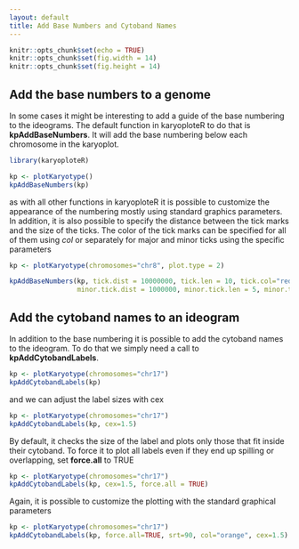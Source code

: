 ```yaml
---
layout: default
title: Add Base Numbers and Cytoband Names
---
```


```r
knitr::opts_chunk$set(echo = TRUE)
knitr::opts_chunk$set(fig.width = 14)
knitr::opts_chunk$set(fig.height = 14)
```

## Add the base numbers to a genome

In some cases it might be interesting to add a guide of the base numbering to 
the ideograms. The default function in karyoploteR to do that is 
**kpAddBaseNumbers**. It will add the base numbering below each chromosome in
the karyoplot.

```r

library(karyoploteR)

kp <- plotKaryotype()
kpAddBaseNumbers(kp)

```

as with all other functions in karyoploteR it is possible to customize the 
appearance of the numbering mostly using standard graphics parameters. In 
addition, it is also possible to specify the distance between the tick marks 
and the size of the ticks. The color of the tick marks can be specified for all
of them using *col* or separately for major and minor ticks using the specific
parameters

```r

kp <- plotKaryotype(chromosomes="chr8", plot.type = 2)

kpAddBaseNumbers(kp, tick.dist = 10000000, tick.len = 10, tick.col="red", cex=1,
                 minor.tick.dist = 1000000, minor.tick.len = 5, minor.tick.col = "gray")


```

## Add the cytoband names to an ideogram

In addition to the base numbering it is possible to add the cytoband names to
the ideogram. To do that we simply need a call to **kpAddCytobandLabels**.

```r

kp <- plotKaryotype(chromosomes="chr17")
kpAddCytobandLabels(kp)

```

and we can adjust the label sizes with cex

```r

kp <- plotKaryotype(chromosomes="chr17")
kpAddCytobandLabels(kp, cex=1.5)

```



By default, it checks the size of the label and plots only those that fit inside
their cytoband. To force it to plot all labels even if they end up spilling or 
overlapping, set **force.all** to TRUE

```r

kp <- plotKaryotype(chromosomes="chr17")
kpAddCytobandLabels(kp, cex=1.5, force.all = TRUE)

```

Again, it is possible to customize the plotting with the standard graphical
parameters

```r

kp <- plotKaryotype(chromosomes="chr17")
kpAddCytobandLabels(kp, force.all=TRUE, srt=90, col="orange", cex=1.5)

```
